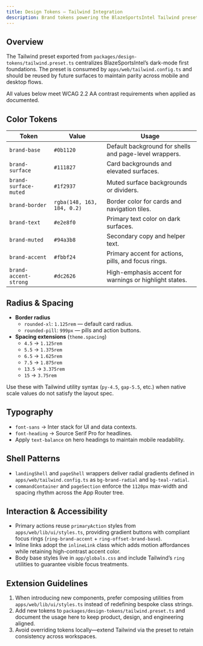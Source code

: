 ```yaml
---
title: Design Tokens — Tailwind Integration
description: Brand tokens powering the BlazeSportsIntel Tailwind preset.
---
```



## Overview

The Tailwind preset exported from `packages/design-tokens/tailwind.preset.ts` centralizes BlazeSportsIntel’s dark-mode first foundations. The preset is consumed by `apps/web/tailwind.config.ts` and should be reused by future surfaces to maintain parity across mobile and desktop flows.

<Callout type="info">
All values below meet WCAG 2.2 AA contrast requirements when applied as documented.
</Callout>

## Color Tokens

| Token | Value | Usage |
| --- | --- | --- |
| `brand-base` | `#0b1120` | Default background for shells and page-level wrappers. |
| `brand-surface` | `#111827` | Card backgrounds and elevated surfaces. |
| `brand-surface-muted` | `#1f2937` | Muted surface backgrounds or dividers. |
| `brand-border` | `rgba(148, 163, 184, 0.2)` | Border color for cards and navigation tiles. |
| `brand-text` | `#e2e8f0` | Primary text color on dark surfaces. |
| `brand-muted` | `#94a3b8` | Secondary copy and helper text. |
| `brand-accent` | `#fbbf24` | Primary accent for actions, pills, and focus rings. |
| `brand-accent-strong` | `#dc2626` | High-emphasis accent for warnings or highlight states. |

## Radius & Spacing

- **Border radius**
  - `rounded-xl`: `1.125rem` — default card radius.
  - `rounded-pill`: `999px` — pills and action buttons.
- **Spacing extensions** (`theme.spacing`)
  - `4.5` → `1.125rem`
  - `5.5` → `1.375rem`
  - `6.5` → `1.625rem`
  - `7.5` → `1.875rem`
  - `13.5` → `3.375rem`
  - `15` → `3.75rem`

Use these with Tailwind utility syntax (`py-4.5`, `gap-5.5`, etc.) when native scale values do not satisfy the layout spec.

## Typography

- `font-sans` → Inter stack for UI and data contexts.
- `font-heading` → Source Serif Pro for headlines.
- Apply `text-balance` on hero headings to maintain mobile readability.

## Shell Patterns

- `landingShell` and `pageShell` wrappers deliver radial gradients defined in `apps/web/tailwind.config.ts` as `bg-brand-radial` and `bg-teal-radial`.
- `commandContainer` and `pageSection` enforce the `1120px` max-width and spacing rhythm across the App Router tree.

## Interaction & Accessibility

- Primary actions reuse `primaryAction` styles from `apps/web/lib/ui/styles.ts`, providing gradient buttons with compliant focus rings (`ring-brand-accent` + `ring-offset-brand-base`).
- Inline links adopt the `inlineLink` class which adds motion affordances while retaining high-contrast accent color.
- Body base styles live in `app/globals.css` and include Tailwind’s `ring` utilities to guarantee visible focus treatments.

## Extension Guidelines

1. When introducing new components, prefer composing utilities from `apps/web/lib/ui/styles.ts` instead of redefining bespoke class strings.
2. Add new tokens to `packages/design-tokens/tailwind.preset.ts` and document the usage here to keep product, design, and engineering aligned.
3. Avoid overriding tokens locally—extend Tailwind via the preset to retain consistency across workspaces.

